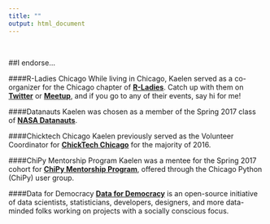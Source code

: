 ```yaml
---
title: ""
output: html_document
---
```

<br>

##I endorse... 

####R-Ladies Chicago
While living in Chicago, Kaelen served as a co-organizer for the Chicago chapter of [**R-Ladies**](https://rladies.org/). Catch up with them on [**Twitter**](https://twitter.com/RLadiesChicago) or [**Meetup**](https://www.meetup.com/rladies-chicago), and if you go to any of their events, say hi for me! <br>

####Datanauts
Kaelen was chosen as a member of the Spring 2017 class of [**NASA Datanauts**](https://open.nasa.gov/explore/datanauts/). <br>

####Chicktech Chicago
Kaelen previously served as the Volunteer Coordinator for [**ChickTech Chicago**](https://chicago.chicktech.org/) for the majority of 2016. <br>

####ChiPy Mentorship Program
Kaelen was a mentee for the Spring 2017 cohort for [**ChiPy Mentorship Program**](https://chipymentor.org/), offered through the Chicago Python (ChiPy) user group. <br>

####Data for Democracy
[**Data for Democracy**](https://medium.com/data-for-democracy) is an open-source initiative of data scientists, statisticians, developers, designers, and more data-minded folks working on projects with a socially conscious focus.
